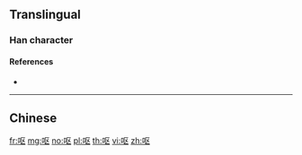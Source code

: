 {{also|嘔}}
==Translingual==

===Han character===
{{Han char|rn=30|rad=口|as=04|sn=7|four=|canj=RSK|ids=⿰口区}}

====References====
* {{Han ref|kx=0181.191|hdz=10587.040|uh=5455|ud=21589}}

----

==Chinese==
{{zh-see|嘔}}

[[fr:呕]]
[[mg:呕]]
[[no:呕]]
[[pl:呕]]
[[th:呕]]
[[vi:呕]]
[[zh:呕]]